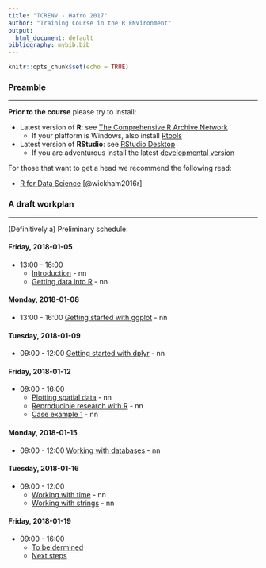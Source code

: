 ```yaml
---
title: "TCRENV - Hafro 2017"
author: "Training Course in the R ENVironment"
output:
  html_document: default
bibliography: mybib.bib
---
```


```r
knitr::opts_chunk$set(echo = TRUE)
```

### Preamble
___

**Prior to the course** please try to install:

* Latest version of __R__: see [The Comprehensive R Archive Network](https://cran.r-project.org/)
    * If your platform is Windows, also install [Rtools](https://cran.r-project.org/bin/windows/Rtools)

* Latest version of __RStudio__: see [RStudio Desktop](https://www.rstudio.com/products/rstudio/download/)
    * If you are adventurous install the latest [developmental version](https://www.rstudio.com/products/rstudio/download/preview)

For those that want to get a head we recommend the following read:

  * [R for Data Science](http://r4ds.had.co.nz) [@wickham2016r]

### A draft workplan
___

(Definitively a) Preliminary schedule:

#### Friday, 2018-01-05

* 13:00 - 16:00 
    * [Introduction](pre_intro.html) - nn
    * [Getting data into R](pre_data.html) - nn
    
#### Monday, 2018-01-08

* 13:00 - 16:00 [Getting started with ggplot](pre_ggplot1.html) - nn

#### Tuesday, 2018-01-09

* 09:00 - 12:00 [Getting started with dplyr](pre_dplyr1.html) - nn

#### Friday, 2018-01-12

* 09:00 - 16:00
    * [Plotting spatial data](pre_ggplot2.html) - nn
    * [Reproducible research with R](pre_markdown.html) - nn
    * [Case example 1](pre_case_xxx.html) - nn

#### Monday, 2018-01-15

* 09:00 - 12:00 [Working with databases](pre_database.html) - nn

#### Tuesday, 2018-01-16

* 09:00 - 12:00
    * [Working with time](pre_dates.html) - nn
    * [Working with strings](b_strings.html) - nn

#### Friday, 2018-01-19

* 09:00 - 16:00 
    * [To be dermined]()
    * [Next steps]()

